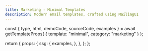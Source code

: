 ```yaml
---
title: Marketing - Minimal Templates
description: Modern email templates, crafted using MailingUI
---
```



  const { type, html, demoCode, sourceCode, examples } = await getTemplateProps(
    {
      template: "minimal",
      category: "marketing"
    }
  );

  return {
    props: {
      ssg: {
        examples,
      },
    },
  };
};

<div className="pt-2">
  <Header
    tag="Minimal Templates"
    github="MailingUI"
    title="Marketing"
    description="Marketing emails are a great way to promote your business with product announcement or a special offer."
    downloadHref="https://minhaskamal.github.io/DownGit/#/home?url=https://github.com/webscopeio/mailingui/tree/main/src/emails/minimal/marketing"
  />
</div>

<Examples />